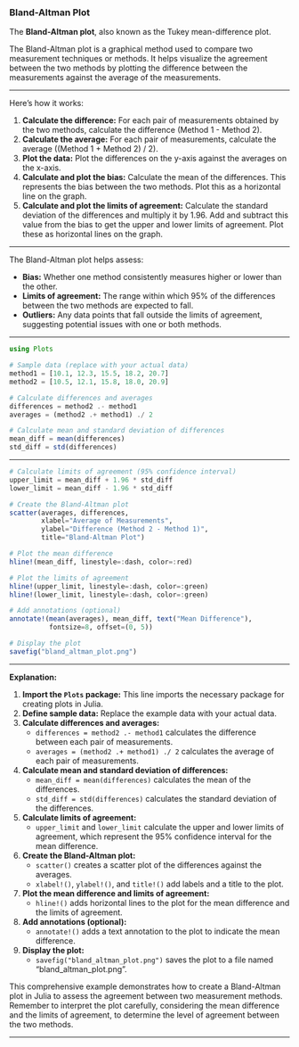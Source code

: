 

### Bland-Altman Plot

The **Bland-Altman plot**, also known as the Tukey mean-difference plot. 

The Bland-Altman plot is a graphical method used to compare two measurement techniques or methods. It helps visualize the agreement between the two methods by plotting the difference between the measurements against the average of the measurements. 

---

Here's how it works:

1. **Calculate the difference:** For each pair of measurements obtained by the two methods, calculate the difference (Method 1 - Method 2).
2. **Calculate the average:** For each pair of measurements, calculate the average ((Method 1 + Method 2) / 2).
3. **Plot the data:** Plot the differences on the y-axis against the averages on the x-axis.
4. **Calculate and plot the bias:** Calculate the mean of the differences. This represents the bias between the two methods. Plot this as a horizontal line on the graph.
5. **Calculate and plot the limits of agreement:** Calculate the standard deviation of the differences and multiply it by 1.96. Add and subtract this value from the bias to get the upper and lower limits of agreement. Plot these as horizontal lines on the graph.


---

The Bland-Altman plot helps assess:

* **Bias:** Whether one method consistently measures higher or lower than the other.
* **Limits of agreement:** The range within which 95% of the differences between the two methods are expected to fall.
* **Outliers:** Any data points that fall outside the limits of agreement, suggesting potential issues with one or both methods.


---

```julia
using Plots

# Sample data (replace with your actual data)
method1 = [10.1, 12.3, 15.5, 18.2, 20.7]
method2 = [10.5, 12.1, 15.8, 18.0, 20.9]

# Calculate differences and averages
differences = method2 .- method1
averages = (method2 .+ method1) ./ 2

# Calculate mean and standard deviation of differences
mean_diff = mean(differences)
std_diff = std(differences)
```

---

```julia
# Calculate limits of agreement (95% confidence interval)
upper_limit = mean_diff + 1.96 * std_diff
lower_limit = mean_diff - 1.96 * std_diff

# Create the Bland-Altman plot
scatter(averages, differences, 
        xlabel="Average of Measurements", 
        ylabel="Difference (Method 2 - Method 1)", 
        title="Bland-Altman Plot")

# Plot the mean difference
hline!(mean_diff, linestyle=:dash, color=:red)

# Plot the limits of agreement
hline!(upper_limit, linestyle=:dash, color=:green)
hline!(lower_limit, linestyle=:dash, color=:green)

# Add annotations (optional)
annotate!(mean(averages), mean_diff, text("Mean Difference"), 
          fontsize=8, offset=(0, 5))

# Display the plot
savefig("bland_altman_plot.png")
```

---

**Explanation:**

1. **Import the `Plots` package:** This line imports the necessary package for creating plots in Julia.
2. **Define sample data:** Replace the example data with your actual data.
3. **Calculate differences and averages:**
   - `differences = method2 .- method1` calculates the difference between each pair of measurements.
   - `averages = (method2 .+ method1) ./ 2` calculates the average of each pair of measurements.
4. **Calculate mean and standard deviation of differences:**
   - `mean_diff = mean(differences)` calculates the mean of the differences.
   - `std_diff = std(differences)` calculates the standard deviation of the differences.
5. **Calculate limits of agreement:**
   - `upper_limit` and `lower_limit` calculate the upper and lower limits of agreement, which represent the 95% confidence interval for the mean difference.
6. **Create the Bland-Altman plot:**
   - `scatter()` creates a scatter plot of the differences against the averages.
   - `xlabel!()`, `ylabel!()`, and `title!()` add labels and a title to the plot.
7. **Plot the mean difference and limits of agreement:**
   - `hline!()` adds horizontal lines to the plot for the mean difference and the limits of agreement.
8. **Add annotations (optional):**
   - `annotate!()` adds a text annotation to the plot to indicate the mean difference.
9. **Display the plot:**
   - `savefig("bland_altman_plot.png")` saves the plot to a file named "bland_altman_plot.png".

This comprehensive example demonstrates how to create a Bland-Altman plot in Julia to assess the agreement between two measurement methods. Remember to interpret the plot carefully, considering the mean difference and the limits of agreement, to determine the level of agreement between the two methods.

---

